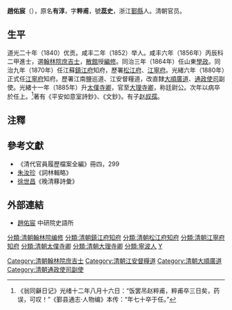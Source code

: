 '''趙佑宸'''（{{bd|1817年||1886年|catIdx=Zhao趙}}），原名'''有淳'''，字'''粹甫'''，號'''蕊史'''，浙江[[鄞縣|鄞縣]]人。清朝官员。

==生平==
道光二十年（1840）优贡。咸丰二年（1852）举人。咸丰六年（1856年）丙辰科二甲進士，選[[翰林院|翰林院]][[庶吉士|庶吉士]]，[[散館|散館]]授[[編修|編修]]。同治三年（1864年）任山東[[學政|學政]]。同治九年（1870年）任江蘇[[鎮江府|鎮江府]]知府，歷署[[松江府|松江府]]、[[江寧府|江寧府]]。光緒六年（1880年）正式任[[江寧府|江寧府]]知府。歷署江南鹽巡道、江安督糧道，改直隸[[大順廣道|大順廣道]]、[[通政使司|通政使司]]副使。光緒十一年（1885年）升[[太僕寺卿|太僕寺卿]]，官至[[大理寺卿|大理寺卿]]，称廷尉公。次年以病卒於任上。<ref>《翁同龢日记》光绪十二年八月十六日：“饭罢吊赵粹甫，粹甫卒三日矣，药误，可叹！”《鄞县通志·人物编》本传：“年七十卒于任。”</ref>著有《平安如意室詩鈔》、《文鈔》。有子[[赵叔孺|赵叔孺]]。

==注釋==
{{reflist}}

==參考文獻==
*《清代官員履歷檔案全編》冊四，299
*[[朱汝珍|朱汝珍]]《詞林輯略》
*[[徐世昌|徐世昌]]《晚清簃詩彙》

==外部連結==
*[http://npmhost.npm.gov.tw/ttscgi2/ttsquery?0:0:npmauac:TM%3D%BB%AF%A6%F6%AEf 趙佑宸] {{Wayback|url=http://npmhost.npm.gov.tw/ttscgi2/ttsquery?0:0:npmauac:TM%3D%BB%AF%A6%F6%AEf |date=20160304131020 }} 中研院史語所

{{start box}}
{{s-off}}
{{succession box|[[杨永杰|杨永杰]]|[[杨霁|杨霁]]|[[松江府|松江府]][[知府|知府]]|1877年－1877年}}
{{end box}}
{{咸豐六年丙辰科殿試金榜}}
{{DEFAULTSORT:Zhao趙}}
[[Category:清朝翰林院庶吉士|Category:清朝翰林院庶吉士]]
[[分類:清朝翰林院编修|分類:清朝翰林院编修]]
[[分類:清朝鎮江府知府|分類:清朝鎮江府知府]]
[[分類:清朝松江府知府|分類:清朝松江府知府]]
[[分類:清朝江寧府知府|分類:清朝江寧府知府]]
[[分類:清朝太僕寺卿|分類:清朝太僕寺卿]]
[[分類:清朝大理寺卿|分類:清朝大理寺卿]]
[[Category:清朝江安督糧道|Category:清朝江安督糧道]]
[[Category:清朝大順廣道|Category:清朝大順廣道]]
[[Category:清朝通政使司副使|Category:清朝通政使司副使]]
[[分類:寧波人|分類:寧波人]]
[[分類:趙姓|Y]]